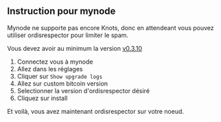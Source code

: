## Instruction pour mynode

Mynode ne supporte pas encore Knots, donc en attendeant vous pouvez utiliser ordisrespector pour limiter le spam.

Vous devez avoir au minimum la version [v0.3.10](https://github.com/mynodebtc/mynode/blob/776ccb35d1939b76de429dd129247425cd911f17/CHANGELOG#L4)

1. Connectez vous à mynode
2. Allez dans les réglages
3. Cliquer sur `Show upgrade logs`
4. Allez sur custom bitcoin version
5. Selectionner la version d'ordisrespector désiré 
6. Cliquez sur install

Et voilà, vous avez maintenant ordisrespector sur votre noeud.